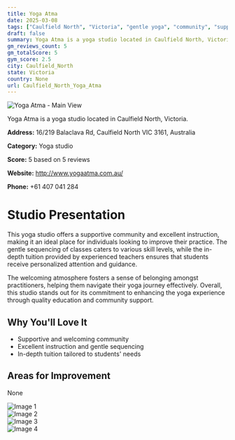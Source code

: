 ```yaml
---
title: Yoga Atma
date: 2025-03-08
tags: ["Caulfield North", "Victoria", "gentle yoga", "community", "supportive atmosphere", "Caulfield North"]  
draft: false
summary: Yoga Atma is a yoga studio located in Caulfield North, Victoria.
gm_reviews_count: 5
gm_totalScore: 5
gym_score: 2.5
city: Caulfield_North
state: Victoria
country: None
url: Caulfield_North_Yoga_Atma
---
```


<div className="aspect-[16/9] relative my-8">
  <img 
    src="https://lh5.googleusercontent.com/p/AF1QipOY20XXPePqErYfIdA9lYpvyLakfPy4jv2NwodA=w1920-h1080-k-no"
    alt="Yoga Atma - Main View"
    className="object-cover absolute inset-0 w-full h-full rounded-lg"
  />
</div>

Yoga Atma is a yoga studio located in Caulfield North, Victoria.

**Address:** 16/219 Balaclava Rd, Caulfield North VIC 3161, Australia

**Category:** Yoga studio

**Score:** 5 based on 5 reviews

**Website:** http://www.yogaatma.com.au/

**Phone:** +61 407 041 284

# Studio Presentation

This yoga studio offers a supportive community and excellent instruction, making it an ideal place for individuals looking to improve their practice. The gentle sequencing of classes caters to various skill levels, while the in-depth tuition provided by experienced teachers ensures that students receive personalized attention and guidance.

The welcoming atmosphere fosters a sense of belonging amongst practitioners, helping them navigate their yoga journey effectively. Overall, this studio stands out for its commitment to enhancing the yoga experience through quality education and community support.

## Why You'll Love It

- Supportive and welcoming community
- Excellent instruction and gentle sequencing
- In-depth tuition tailored to students' needs

## Areas for Improvement

None

<div className="grid grid-cols-1 xl:grid-cols-2 gap-4 my-8">
<div className="aspect-[4/3] relative"><img src="https://lh5.googleusercontent.com/p/AF1QipO8oyZ1QhZ8LUt1Lxd5MiZkWRT4QyqmMRGDpvb8=w1920-h1080-k-no" alt="Image 1" className="object-cover absolute inset-0 w-full h-full rounded-lg" /></div>
<div className="aspect-[4/3] relative"><img src="https://lh5.googleusercontent.com/p/AF1QipMqvhL1Uk1brOPVPIJrz-Ix7CdHCkZeuW1mYfUQ=w1920-h1080-k-no" alt="Image 2" className="object-cover absolute inset-0 w-full h-full rounded-lg" /></div>
<div className="aspect-[4/3] relative"><img src="https://lh5.googleusercontent.com/p/AF1QipOazmPROfDZwpNe55uKq7J9qefJu7TgGWcFe4RM=w1920-h1080-k-no" alt="Image 3" className="object-cover absolute inset-0 w-full h-full rounded-lg" /></div>
<div className="aspect-[4/3] relative"><img src="https://streetviewpixels-pa.googleapis.com/v1/thumbnail?panoid=rd26OUnGB-G2p2gc6g-Vag&cb_client=maps_sv.tactile.gps&w=203&h=100&yaw=190.59395&pitch=0&thumbfov=100" alt="Image 4" className="object-cover absolute inset-0 w-full h-full rounded-lg" /></div>
</div>